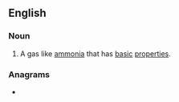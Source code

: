 ==English==

===Noun===
{{en-noun|es}}

# {{lb|en|chemistry|science}} A gas like [[ammonia]] that has [[basic]] [[properties]].

===Anagrams===
* {{anagrams|en|bagasse|seabags}}